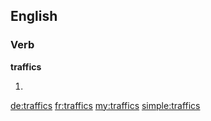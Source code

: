 ==English==

===Verb===
'''traffics'''

# {{third-person singular of|traffic}}

[[de:traffics]]
[[fr:traffics]]
[[my:traffics]]
[[simple:traffics]]